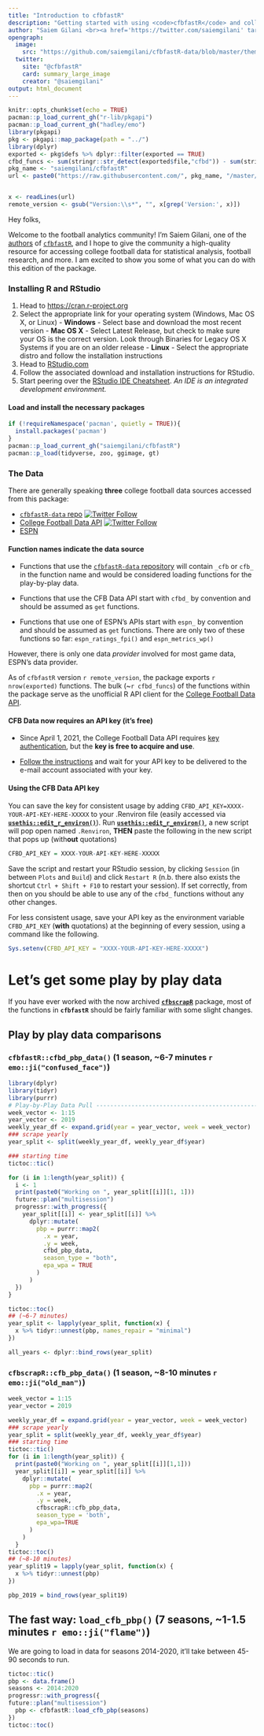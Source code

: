 ---
title: "Introduction to cfbfastR"
description: "Getting started with using <code>cfbfastR</code> and college football analytics."
author: "Saiem Gilani <br><a href='https://twitter.com/saiemgilani' target='blank'><img src='https://img.shields.io/twitter/follow/saiemgilani?color=blue&amp;label=%40saiemgilani&amp;logo=twitter&amp;style=for-the-badge' alt='@saiemgilani'/></a> <a href='https://github.com/saiemgilani' target='blank'><img src='https://img.shields.io/github/followers/saiemgilani?color=eee&amp;logo=Github&amp;style=for-the-badge' alt='@saiemgilani'/></a>"
opengraph:
  image: 
    src: "https://github.com/saiemgilani/cfbfastR-data/blob/master/themes/social_card_cfbfastR_final_quote.png?raw=true"
  twitter:
    site: "@cfbfastR"
    card: summary_large_image
    creator: "@saiemgilani"
output: html_document
---

```{r setup, include=FALSE}
knitr::opts_chunk$set(echo = TRUE)
pacman::p_load_current_gh("r-lib/pkgapi")
pacman::p_load_current_gh("hadley/emo")
library(pkgapi)
pkg <- pkgapi::map_package(path = "../")
library(dplyr)
exported <- pkg$defs %>% dplyr::filter(exported == TRUE)
cfbd_funcs <- sum(stringr::str_detect(exported$file,"cfbd")) - sum(stringr::str_detect(exported$file,"cfbd_pbp_data"))
pkg_name <- "saiemgilani/cfbfastR"
url <- paste0("https://raw.githubusercontent.com/", pkg_name, "/master/DESCRIPTION")


x <- readLines(url)
remote_version <- gsub("Version:\\s*", "", x[grep('Version:', x)])
```

Hey folks,

Welcome to the football analytics community! I'm Saiem Gilani, one of the [authors](https://saiemgilani.github.io/cfbfastR/authors.html "Authors and contributors to cfbfastR") of [`cfbfastR`](https://twitter.com/cfbfastR "Follow @cfbfastR on Twitter! Tag us in your tweets using cfbfastR and we'll share it!"), and I hope to give the community a high-quality resource for accessing college football data for statistical analysis, football research, and more. I am excited to show you some of what you can do with this edition of the package.

### **Installing R and RStudio**

1.  Head to <https://cran.r-project.org>
2.  Select the appropriate link for your operating system (Windows, Mac OS X, or Linux) - **Windows** - Select base and download the most recent version - **Mac OS X** - Select Latest Release, but check to make sure your OS is the correct version. Look through Binaries for Legacy OS X Systems if you are on an older release - **Linux** - Select the appropriate distro and follow the installation instructions
3.  Head to [RStudio.com](https://www.rstudio.com/products/rstudio/download/#download "Download the appropriate version of RStudio (Free) for your operating system to use with R")
4.  Follow the associated download and installation instructions for RStudio.
5.  Start peering over the [RStudio IDE Cheatsheet](%22https://www.rstudio.com/wp-content/uploads/2016/01/rstudio-IDE-cheatsheet.pdf%22). *An IDE is an integrated development environment.*

#### **Load and install the necessary packages**

```{r load_cfbfastR_tidy}
if (!requireNamespace('pacman', quietly = TRUE)){
  install.packages('pacman')
}
pacman::p_load_current_gh("saiemgilani/cfbfastR")
pacman::p_load(tidyverse, zoo, ggimage, gt)
```

### **The Data**

There are generally speaking **three** college football data sources accessed from this package:

-   [`cfbfastR-data` repo](https://github.com/saiemgilani/cfbfastR-data) [![Twitter Follow](https://img.shields.io/twitter/follow/cfbfastR?color=blue&label=%40cfbfastR&logo=twitter&style=for-the-badge)](https://twitter.com/cfbfastR)
-   [College Football Data API](https://collegefootballdata.com) [![Twitter Follow](https://img.shields.io/twitter/follow/cfb_data?color=blue&label=%40cfb_data&logo=twitter&style=for-the-badge)](https://twitter.com/cfb_data)
-   [ESPN](https://espn.com)

#### **Function names indicate the data source**

-   Functions that use the [`cfbfastR-data` repository](https://github.com/saiemgilani/cfbfastR-data) will contain `_cfb` or `cfb_` in the function name and would be considered loading functions for the play-by-play data.

-   Functions that use the CFB Data API start with `cfbd_` by convention and should be assumed as `get` functions.

-   Functions that use one of ESPN's APIs start with `espn_` by convention and should be assumed as `get` functions. There are only two of these functions so far: `espn_ratings_fpi()` and `espn_metrics_wp()`

However, there is only one data *provider* involved for most game data, ESPN's data provider.

As of `cfbfastR` version `r remote_version`, the package exports `r nrow(exported)` functions. The bulk (\~`r cfbd_funcs`) of the functions within the package serve as the unofficial R API client for the [College Football Data API](https://collegefootballdata.com).

#### **CFB Data now requires an API key (it's free)**

-   Since April 1, 2021, the College Football Data API requires [key authentication](https://collegefootballdata.com/key), but the **key is free to acquire and use**.

-   [Follow the instructions](https://collegefootballdata.com/key) and wait for your API key to be delivered to the e-mail account associated with your key.

#### **Using the CFB Data API key**

You can save the key for consistent usage by adding `CFBD_API_KEY=XXXX-YOUR-API-KEY-HERE-XXXXX` to your .Renviron file (easily accessed via [**`usethis::edit_r_environ()`**](https://usethis.r-lib.org/reference/edit.html)). Run [**`usethis::edit_r_environ()`**](https://usethis.r-lib.org/reference/edit.html), a new script will pop open named `.Renviron`, **THEN** paste the following in the new script that pops up (with**out** quotations)

``` {.r}
CFBD_API_KEY = XXXX-YOUR-API-KEY-HERE-XXXXX
```

Save the script and restart your RStudio session, by clicking `Session` (in between `Plots` and `Build`) and click `Restart R` (n.b. there also exists the shortcut `Ctrl + Shift + F10` to restart your session). If set correctly, from then on you should be able to use any of the `cfbd_` functions without any other changes.

For less consistent usage, save your API key as the environment variable `CFBD_API_KEY` (**with** quotations) at the beginning of every session, using a command like the following.

```{r, eval = FALSE}
Sys.setenv(CFBD_API_KEY = "XXXX-YOUR-API-KEY-HERE-XXXXX")
```

# Let's get some play by play data 

If you have ever worked with the now archived [**`cfbscrapR`**](https://github.com/saiemgilani/cfbscrapR) package, most of the functions in **```cfbfastR```** should be fairly familiar with some slight changes.

## Play by play data comparisons {.tabset}

### ```cfbfastR::cfbd_pbp_data()``` (1 season, \~6-7 minutes `r emo::ji("confused_face")`)

```{r, cfbfastR_pbp_data}
library(dplyr)
library(tidyr)
library(purrr)
# Play-by-Play Data Pull --------------------------------------------------
week_vector <- 1:15
year_vector <- 2019
weekly_year_df <- expand.grid(year = year_vector, week = week_vector)
### scrape yearly
year_split <- split(weekly_year_df, weekly_year_df$year)

### starting time
tictoc::tic()

for (i in 1:length(year_split)) {
  i <- 1
  print(paste0("Working on ", year_split[[i]][1, 1]))
  future::plan("multisession")
  progressr::with_progress({
    year_split[[i]] <- year_split[[i]] %>%
      dplyr::mutate(
        pbp = purrr::map2(
          .x = year,
          .y = week,
          cfbd_pbp_data,
          season_type = "both",
          epa_wpa = TRUE
        )
      )
  })
}

tictoc::toc()
## (~6-7 minutes)
year_split <- lapply(year_split, function(x) {
  x %>% tidyr::unnest(pbp, names_repair = "minimal")
})

all_years <- dplyr::bind_rows(year_split)
```

### ```cfbscrapR::cfb_pbp_data()``` (1 season, \~8-10 minutes `r emo::ji("old_man")`)

```{r cfbcrapR_pbp_data, message=FALSE,warning=FALSE,eval=FALSE}
week_vector = 1:15
year_vector = 2019

weekly_year_df = expand.grid(year = year_vector, week = week_vector)
### scrape yearly
year_split = split(weekly_year_df, weekly_year_df$year)
### starting time
tictoc::tic()
for (i in 1:length(year_split)) {
  print(paste0("Working on ", year_split[[i]][1,1]))
  year_split[[i]] = year_split[[i]] %>% 
    dplyr::mutate(
      pbp = purrr::map2(
        .x = year,
        .y = week,
        cfbscrapR::cfb_pbp_data,
        season_type = 'both',
        epa_wpa=TRUE
      )
    )
  }
tictoc::toc()
## (~8-10 minutes)
year_split19 = lapply(year_split, function(x) {
  x %>% tidyr::unnest(pbp)
})

pbp_2019 = bind_rows(year_split19)
```

## The fast way: ```load_cfb_pbp()``` (7 seasons, ~1-1.5 minutes `r emo::ji("flame")`)

We are going to load in data for seasons 2014-2020, it'll take between 45-90 seconds to run.

```{r load_2014_2020, warning = FALSE}
tictoc::tic()
pbp <- data.frame()
seasons <- 2014:2020
progressr::with_progress({
future::plan("multisession")
  pbp <- cfbfastR::load_cfb_pbp(seasons)
})
tictoc::toc()
```

